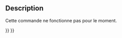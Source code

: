 <languages/>

{{Docnav/fr
|[[Std_MacroStepOver/fr|Passer outre]]
|[[Std_ToggleBreakpoint/fr|Basculer le point d’arrêt ]]
|[[Std_Macro_Menu/fr|Menu Macro]]
|IconL=
|IconR=
|IconC=Freecad.svg
}}

{{GuiCommand/fr
|Name=Std DebugInto
|Name/fr=Std Rentrer dedans
|MenuLocation=Macro → Rentrer dedans
|Workbenches=Tous
|Shortcut={{KEY|F11}}
|SeeAlso=[[Std_MacroStepOver/fr|Std Passer outre]], [[Std_ToggleBreakpoint/fr|Std Basculer le point d'arrêt]]
}}

==Description==

Cette commande ne fonctionne pas pour le moment.


{{Docnav/fr
|[[Std_MacroStepOver/fr|Passer outre]]
|[[Std_ToggleBreakpoint/fr|Basculer le point d’arrêt ]]
|[[Std_Macro_Menu/fr|Menu Macro]]
|IconL=
|IconR=
|IconC=Freecad.svg
}}

{{Std_Base_navi{{#translation:}}}}
{{Userdocnavi{{#translation:}}}}